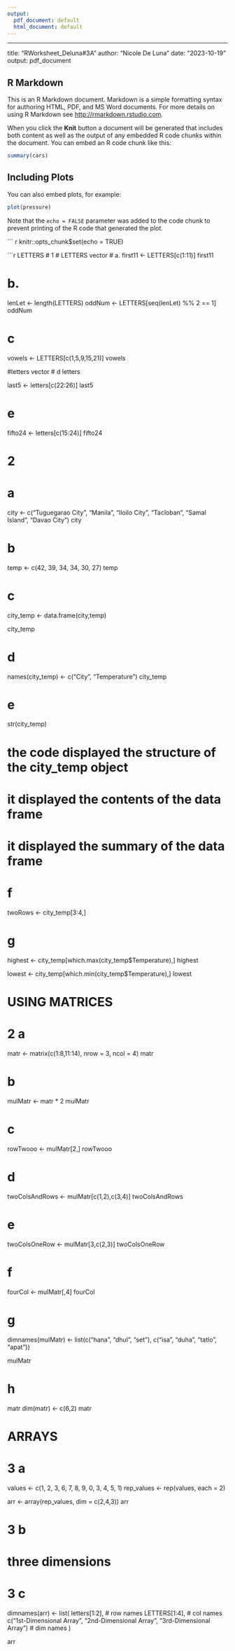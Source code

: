 ```yaml
---
output:
  pdf_document: default
  html_document: default
---
```

---
title: "RWorksheet_Deluna#3A"
author: "Nicole De Luna"
date: "2023-10-19"
output: pdf_document


## R Markdown

This is an R Markdown document. Markdown is a simple formatting syntax for authoring HTML, PDF, and MS Word documents. For more details on using R Markdown see <http://rmarkdown.rstudio.com>.

When you click the **Knit** button a document will be generated that includes both content as well as the output of any embedded R code chunks within the document. You can embed an R code chunk like this:

```r
summary(cars)
```

## Including Plots

You can also embed plots, for example:

```r
plot(pressure)
```

Note that the `echo = FALSE` parameter was added to the code chunk to prevent printing of the R code that generated the plot.


``` r
knitr::opts_chunk$set(echo = TRUE)

```r

LETTERS
# 1
# LETTERS vector
# a.
  first11 <- LETTERS[c(1:11)]
  first11

# b.
  lenLet <- length(LETTERS)
  oddNum <- LETTERS[seq(lenLet) %% 2 == 1]
  oddNum
  
# c
  vowels <- LETTERS[c(1,5,9,15,21)]
  vowels

#letters vector
# d
  letters

  last5 <- letters[c(22:26)]
  last5

# e
  fifto24 <- letters[c(15:24)]
  fifto24

# 2
# a

  city <- c("Tuguegarao City", "Manila", "Iloilo City", "Tacloban", "Samal Island", "Davao City")
  city

# b
  temp <- c(42, 39, 34, 34, 30, 27)
  temp

# c
  city_temp <- data.frame(city,temp)

  city_temp


# d
  names(city_temp) <- c("City", "Temperature")
  city_temp

# e

  str(city_temp)
  
# the code displayed the structure of the city_temp object
# it displayed the contents of the data frame
# it displayed the summary of the data frame

# f
  
  twoRows <- city_temp[3:4,]

# g

  highest <- city_temp[which.max(city_temp$Temperature),]
  highest


  lowest <- city_temp[which.min(city_temp$Temperature),]
  lowest


# USING MATRICES

# 2 a

  matr <- matrix(c(1:8,11:14), nrow = 3, ncol = 4)
  matr

# b

  mulMatr <- matr * 2
  mulMatr

# c

 rowTwooo <- mulMatr[2,]
  rowTwooo

# d

  twoColsAndRows <- mulMatr[c(1,2),c(3,4)]
  twoColsAndRows

# e 

  twoColsOneRow <- mulMatr[3,c(2,3)]
  twoColsOneRow

# f

  fourCol <- mulMatr[,4]
  fourCol

# g 
  dimnames(mulMatr) <- list(c("hana", "dhul", "set"), c("isa", "duha", "tatlo", "apat"))

  mulMatr

# h

  matr
  dim(matr) <- c(6,2)
  matr


# ARRAYS

# 3 a 


  values <- c(1, 2, 3, 6, 7, 8, 9, 0, 3, 4, 5, 1)
  rep_values <- rep(values, each = 2)

  arr <- array(rep_values, dim = c(2,4,3))
  arr

# 3 b 
# three dimensions

# 3 c
  dimnames(arr) <- list(
  letters[1:2], # row names
  LETTERS[1:4], # col names
  c("1st-Dimensional Array", "2nd-Dimensional Array", "3rd-Dimensional Array") # dim names
)

  arr

